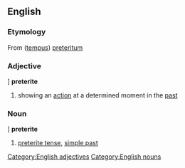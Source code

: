 ==English==
===Etymology===
From {{L.}} ([[tempus]]) [[preteritum]]
===Adjective===
[[Category:English adjectives]]]
'''preterite'''
#{{tag|of a [[tense]]}} showing an [[action]] at a determined moment in the [[past]]
===Noun===
[[Category:English nouns]]]
'''preterite'''
#[[preterite tense]], [[simple past]]